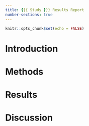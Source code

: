 ```yaml
---
title: {{{ Study }}} Results Report
number-sections: true
---
```



```r
knitr::opts_chunk$set(echo = FALSE)
```

# Introduction

<!----Add an introduction to the study----->

# Methods

<!----Copy over methods from protocol. REMEMBER TO CHANGE TO PAST TENSE*----->

# Results

<!----Add in study results*----->

# Discussion 

<!----Add a discussion about the results*----->
